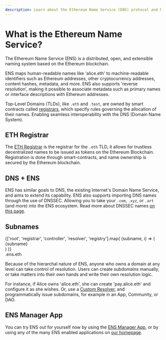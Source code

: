 ```yaml
---
description: Learn about the Ethereum Name Service (ENS) protocol and how it enables decentralized naming on the Ethereum blockchain.
---
```



# What is the Ethereum Name Service?

The Ethereum Name Service (ENS) is a distributed, open, and extensible naming system based on the Ethereum blockchain.

<Card className="flex flex-col items-center justify-center gap-2 sm:flex-row">
  <EnsProfile name="nick.eth" />
  <EnsProfile name="jefflau.eth" />
</Card>

ENS maps human-readable names like 'alice.eth' to machine-readable identifiers such as Ethereum addresses, other cryptocurrency addresses, content hashes, metadata, and more.
ENS also supports 'reverse resolution', making it possible to associate metadata such as primary names or interface descriptions with Ethereum addresses.

Top-Level Domains (TLDs), like `.eth` and `.test`, are owned by smart contracts called [registrars](/registry/eth), which specify rules governing the allocation of their names.
Enabling seamless interoperability with the DNS (Domain Name System).

## ETH Registrar

The [ETH Registrar](/registry/eth) is the registrar for the `.eth` TLD, it allows for trustless decentralized names to be issued as tokens on the Ethereum Blockchain.
Registration is done through smart-contracts, and name ownership is secured by the Ethereum blockchain.

## DNS + ENS

ENS has similar goals to DNS, the existing Internet's Domain Name Service, and aims to extend its capability.
ENS also supports importing DNS names through the use of DNSSEC.
Allowing you to take your `.com`, `.xyz`, or `.art` (and more) into the ENS ecosystem. Read more about DNSSEC names [on this page](/learn/dns).

<DNSGrid />

## Subnames

<Card className="flex items-center justify-center text-xl">
  <div className="text-right font-bold">
    {['root', 'registrar', 'controller', 'resolver', 'registry'].map(
      (subname, i) => (
        <div
          className={
            ['opacity-20', 'opacity-50', '', 'opacity-50', 'opacity-20'][i]
          }
          key={subname}
        >
          {subname}
        </div>
      )
    )}
  </div>
  <div className="font-bold text-blue">.ens.eth</div>
</Card>

Because of the hierarchal nature of ENS, anyone who owns a domain at any level can take control of resolution.
Users can create subdomains manually, or take matters into their own hands and write their own resolution logic.

For instance, if Alice owns 'alice.eth', she can create 'pay.alice.eth' and configure it as she wishes.
Or, use a [Custom Resolver](/resolvers/quickstart), and programmatically issue subdomains, for example in an App, Community, or DAO.

<EmbedLink
  href="/web/subdomains"
  title="Issuing Subdomains"
  description="Learn how to issue subdomains on ENS."
/>

## ENS Manager App

You can try ENS out for yourself now by using the [ENS Manager App](https://ens.app/), or by using any of the many ENS enabled applications on [our homepage](https://ens.domains/).

<EmbedLink
  href="https://ens.app"
  target="_blank"
  title="ENS Manager App"
  description="The ENS Manager App is a web-based interface for managing ENS names."
/>
